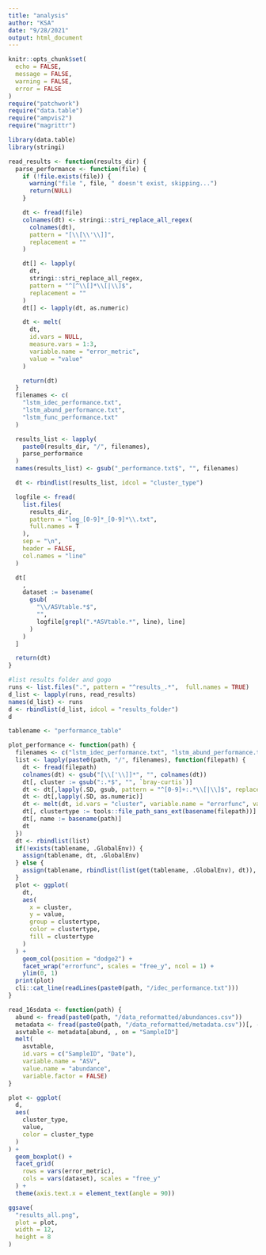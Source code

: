 ```yaml
---
title: "analysis"
author: "KSA"
date: "9/28/2021"
output: html_document
---
```


```r
knitr::opts_chunk$set(
  echo = FALSE,
  message = FALSE,
  warning = FALSE,
  error = FALSE
)
require("patchwork")
require("data.table")
require("ampvis2")
require("magrittr")
```

```r
library(data.table)
library(stringi)

read_results <- function(results_dir) {
  parse_performance <- function(file) {
    if (!file.exists(file)) {
      warning("file ", file, " doesn't exist, skipping...")
      return(NULL)
    }

    dt <- fread(file)
    colnames(dt) <- stringi::stri_replace_all_regex(
      colnames(dt),
      pattern = "[\\[\\'\\]]",
      replacement = ""
    )

    dt[] <- lapply(
      dt,
      stringi::stri_replace_all_regex,
      pattern = "^[^\\[]*\\[|\\]$",
      replacement = ""
    )
    dt[] <- lapply(dt, as.numeric)

    dt <- melt(
      dt,
      id.vars = NULL,
      measure.vars = 1:3,
      variable.name = "error_metric",
      value = "value"
    )

    return(dt)
  }
  filenames <- c(
    "lstm_idec_performance.txt",
    "lstm_abund_performance.txt",
    "lstm_func_performance.txt"
  )

  results_list <- lapply(
    paste0(results_dir, "/", filenames),
    parse_performance
  )
  names(results_list) <- gsub("_performance.txt$", "", filenames)

  dt <- rbindlist(results_list, idcol = "cluster_type")

  logfile <- fread(
    list.files(
      results_dir,
      pattern = "log_[0-9]*_[0-9]*\\.txt",
      full.names = T
    ),
    sep = "\n",
    header = FALSE,
    col.names = "line"
  )

  dt[
    ,
    dataset := basename(
      gsub(
        "\\/ASVtable.*$",
        "",
        logfile[grepl(".*ASVtable.*", line), line]
      )
    )
  ]

  return(dt)
}

#list results folder and gogo
runs <- list.files(".", pattern = "^results_.*",  full.names = TRUE)
d_list <- lapply(runs, read_results)
names(d_list) <- runs
d <- rbindlist(d_list, idcol = "results_folder")
d
```


```r
tablename <- "performance_table"

plot_performance <- function(path) {
  filenames <- c("lstm_idec_performance.txt", "lstm_abund_performance.txt", "lstm_func_performance.txt")
  list <- lapply(paste0(path, "/", filenames), function(filepath) {
    dt <- fread(filepath)
    colnames(dt) <- gsub("[\\['\\]]*", "", colnames(dt))
    dt[, cluster := gsub(":.*$", "", `bray-curtis`)]
    dt <- dt[,lapply(.SD, gsub, pattern = "^[0-9]+:.*\\[|\\]$", replacement = "")]
    dt <- dt[,lapply(.SD, as.numeric)]
    dt <- melt(dt, id.vars = "cluster", variable.name = "errorfunc", value.name = "value")
    dt[, clustertype := tools::file_path_sans_ext(basename(filepath))]
    dt[, name := basename(path)]
    dt
  })
  dt <- rbindlist(list)
  if(!exists(tablename, .GlobalEnv)) {
    assign(tablename, dt, .GlobalEnv)
  } else {
    assign(tablename, rbindlist(list(get(tablename, .GlobalEnv), dt)), .GlobalEnv)
  }
  plot <- ggplot(
    dt,
    aes(
      x = cluster,
      y = value, 
      group = clustertype,
      color = clustertype,
      fill = clustertype
    )
  ) +
    geom_col(position = "dodge2") +
    facet_wrap("errorfunc", scales = "free_y", ncol = 1) +
    ylim(0, 1)
  print(plot)
  cli::cat_line(readLines(paste0(path, "/idec_performance.txt")))
}

read_16sdata <- function(path) {
  abund <- fread(paste0(path, "/data_reformatted/abundances.csv"))
  metadata <- fread(paste0(path, "/data_reformatted/metadata.csv"))[, -c("Plant")]
  asvtable <- metadata[abund, , on = "SampleID"]
  melt(
    asvtable,
    id.vars = c("SampleID", "Date"),
    variable.name = "ASV",
    value.name = "abundance",
    variable.factor = FALSE)
}
```

```r
plot <- ggplot(
  d,
  aes(
    cluster_type,
    value,
    color = cluster_type
  )
) +
  geom_boxplot() +
  facet_grid(
    rows = vars(error_metric),
    cols = vars(dataset), scales = "free_y"
  ) +
  theme(axis.text.x = element_text(angle = 90))

ggsave(
  "results_all.png",
  plot = plot,
  width = 12,
  height = 8
)
```